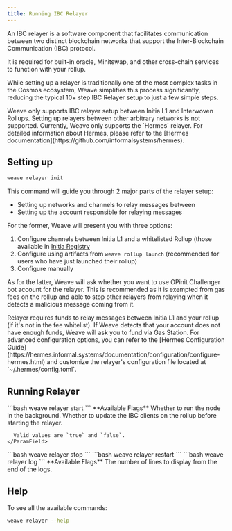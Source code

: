 ```yaml
---
title: Running IBC Relayer
---
```


An IBC relayer is a software component that facilitates communication between two distinct blockchain networks that support the Inter-Blockchain Communication (IBC) protocol.

It is required for built-in oracle, Minitswap, and other cross-chain services to function with your rollup.

While setting up a relayer is traditionally one of the most complex tasks in the Cosmos ecosystem, 
Weave simplifies this process significantly, reducing the typical 10+ step IBC Relayer setup to just a few simple steps.

<Warning>
Weave only supports IBC relayer setup between Initia L1 and Interwoven Rollups. Setting up relayers between other arbitrary networks is not supported.
</Warning>

<Note>
Currently, Weave only supports the `Hermes` relayer. For detailed information about Hermes, please refer to the [Hermes documentation](https://github.com/informalsystems/hermes).
</Note>

## Setting up

```bash
weave relayer init
```

This command will guide you through 2 major parts of the relayer setup:
- Setting up networks and channels to relay messages between
- Setting up the account responsible for relaying messages


For the former, Weave will present you with three options:
1. Configure channels between Initia L1 and a whitelisted Rollup (those available in [Initia Registry](https://github.com/initia-labs/initia-registry)
2. Configure using artifacts from `weave rollup launch` (recommended for users who have just launched their rollup)
3. Configure manually

As for the latter, Weave will ask whether you want to use OPinit Challenger bot account for the relayer. This is recommended as it is exempted from gas fees on the rollup and able to stop other relayers from relaying when it detects a malicious message coming from it.

<Warning>
  Relayer requires funds to relay messages between Initia L1 and your rollup (if it's not in the fee whitelist). If Weave detects that your account does not have enough funds, Weave will ask you to fund via Gas Station.
</Warning>

<Note>
For advanced configuration options, you can refer to the [Hermes Configuration Guide](https://hermes.informal.systems/documentation/configuration/configure-hermes.html) and customize the relayer's configuration file located at `~/.hermes/config.toml`.
</Note>

## Running Relayer

<Tabs>
  <Tab title="Start">
    ```bash
    weave relayer start
    ```
    **Available Flags**
    <ParamField path="--detach, -d" type="boolean" default="false">
      Whether to run the node in the background.
    </ParamField>
    <ParamField path="--update-client" type="string" default="true">
      Whether to update the IBC clients on the rollup before starting the relayer.
      
      Valid values are `true` and `false`.
    </ParamField>
  </Tab>
  <Tab title="Stop">
    ```bash
    weave relayer stop
    ```
  </Tab>
  <Tab title="Restart">
    ```bash
    weave relayer restart
    ```
  </Tab>
  <Tab title="View logs">
    ```bash
    weave relayer log
    ```
    **Available Flags**
    <ParamField path="-n" type="number" default="100">
      The number of lines to display from the end of the logs.
    </ParamField>
  </Tab>
</Tabs>

## Help

To see all the available commands: 
```bash
weave relayer --help
```
